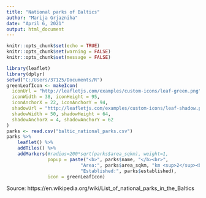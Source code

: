 ```yaml
---
title: "National parks of Baltics"
author: "Marija Grjazniha"
date: "April 6, 2021"
output: html_document
---
```


```r
knitr::opts_chunk$set(echo = TRUE)
knitr::opts_chunk$set(warning = FALSE)
knitr::opts_chunk$set(message = FALSE)
```


```r
library(leaflet)
library(dplyr)
setwd("C:/Users/37125/Documents/R")
greenLeafIcon <- makeIcon(
  iconUrl = "http://leafletjs.com/examples/custom-icons/leaf-green.png",
  iconWidth = 38, iconHeight = 95,
  iconAnchorX = 22, iconAnchorY = 94,
  shadowUrl = "http://leafletjs.com/examples/custom-icons/leaf-shadow.png",
  shadowWidth = 50, shadowHeight = 64,
  shadowAnchorX = 4, shadowAnchorY = 62
)
parks <- read.csv("baltic_national_parks.csv")
parks %>% 
    leaflet() %>% 
    addTiles() %>% 
    addMarkers(#radius=200*sqrt(parks$area_sqkm), weight=1,
               popup = paste("<b>", parks$name, "</b><br>",
                           "Area:", parks$area_sqkm, "km <sup>2</sup><br>",
                           "Established:", parks$established),
               icon = greenLeafIcon)
```

Source: https://en.wikipedia.org/wiki/List_of_national_parks_in_the_Baltics 